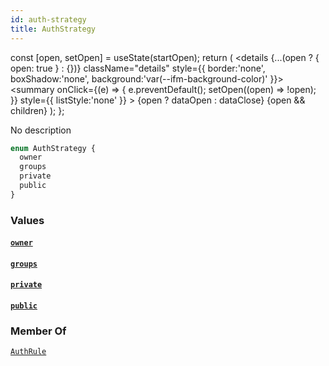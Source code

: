 ```yaml
---
id: auth-strategy
title: AuthStrategy
---
```









  const [open, setOpen] = useState(startOpen);
  return (
    <details {...(open ? { open: true } : {})} className="details" style={{ border:'none', boxShadow:'none', background:'var(--ifm-background-color)' }}>
      <summary
        onClick={(e) => {
          e.preventDefault();
          setOpen((open) => !open);
        }}
        style={{ listStyle:'none' }}
      >
      {open ? dataOpen : dataClose}
      </summary>
      {open && children}
    </details>
  );
};








No description


```graphql
enum AuthStrategy {
  owner
  groups
  private
  public
}
```




### Values

#### [`owner`](#)  
> 
> 
> 
> 

#### [`groups`](#)  
> 
> 
> 
> 

#### [`private`](#)  
> 
> 
> 
> 

#### [`public`](#)  
> 
> 
> 
> 



### Member Of

[`AuthRule`](/docs/api/types/inputs/auth-rule)  <Badge class="badge badge--secondary" text="input"/>

